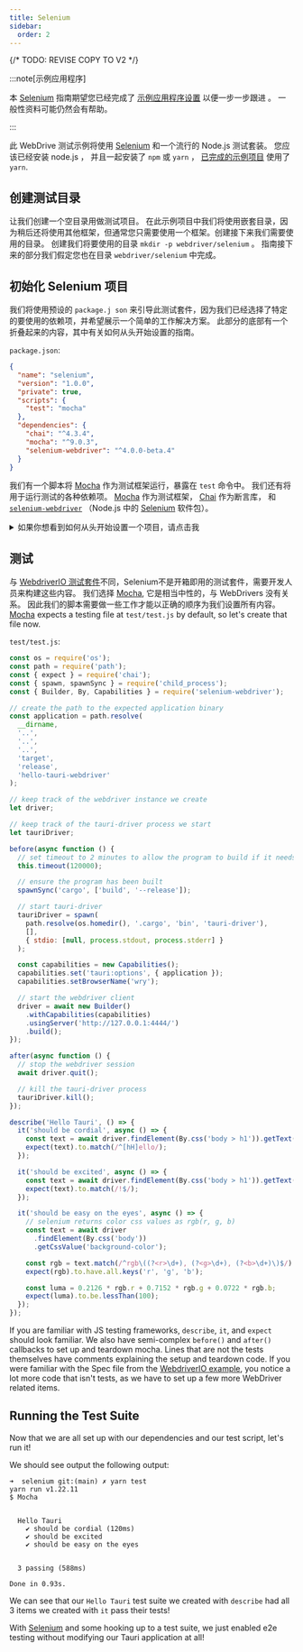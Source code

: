 ```yaml
---
title: Selenium
sidebar:
  order: 2
---
```


{/* TODO: REVISE COPY TO V2 */}


:::note[示例应用程序]

本 [Selenium][] 指南期望您已经完成了 [示例应用程序设置][] 以便一步一步跟进 。 一般性资料可能仍然会有帮助。

:::

此 WebDrive 测试示例将使用 [Selenium][] 和一个流行的 Node.js 测试套装。 您应该已经安装 node.js ， 并且一起安装了 `npm` 或 `yarn` ， [已完成的示例项目][] 使用了 `yarn`.

## 创建测试目录

让我们创建一个空目录用做测试项目。 在此示例项目中我们将使用嵌套目录，因为稍后还将使用其他框架，但通常您只需要使用一个框架。创建接下来我们需要使用的目录。 创建我们将要使用的目录 `mkdir -p webdriver/selenium` 。 指南接下来的部分我们假定您也在目录 `webdriver/selenium` 中完成。

## 初始化 Selenium 项目

我们将使用预设的 `package.j son` 来引导此测试套件，因为我们已经选择了特定的要使用的依赖项，并希望展示一个简单的工作解决方案。 此部分的底部有一个折叠起来的内容，其中有关如何从头开始设置的指南。

`package.json`:

```json
{
  "name": "selenium",
  "version": "1.0.0",
  "private": true,
  "scripts": {
    "test": "mocha"
  },
  "dependencies": {
    "chai": "^4.3.4",
    "mocha": "^9.0.3",
    "selenium-webdriver": "^4.0.0-beta.4"
  }
}
```

我们有一个脚本将 [Mocha][] 作为测试框架运行，暴露在 `test` 命令中。 我们还有将用于运行测试的各种依赖项。 [Mocha][] 作为测试框架， [Chai][] 作为断言库， 和 [`selenium-webdriver`][] （Node.js 中的 [Selenium][] 软件包）。

<details>
<summary>如果你想看到如何从头开始设置一个项目，请点击我</summary>

如果你想从头安装依赖关系，只需运行以下命令。

<CommandTabs
  npm="npm install mocha chai selenium-webdriver"
  yarn="yarn add mocha chai selenium-webdriver"
/>

我建议将 `"test": "mocha"` 命令添加到 `package.json` 的 `"scripts"` 中，这样运行 Mocha 只需要执行

<CommandTabs npm="npm test" yarn="yarn test" />

</details>

## 测试

与 [WebdriverIO 测试套件](/zh-cn/develop/tests/webdriver/example/webdriverio/#config)不同，Selenium不是开箱即用的测试套件，需要开发人员来构建这些内容。 我们选择 [Mocha][], 它是相当中性的，与 WebDrivers 没有关系。 因此我们的脚本需要做一些工作才能以正确的顺序为我们设置所有内容。 [Mocha][] expects a testing file at `test/test.js` by default, so let's create that file now.

`test/test.js`:

```javascript
const os = require('os');
const path = require('path');
const { expect } = require('chai');
const { spawn, spawnSync } = require('child_process');
const { Builder, By, Capabilities } = require('selenium-webdriver');

// create the path to the expected application binary
const application = path.resolve(
  __dirname,
  '..',
  '..',
  '..',
  'target',
  'release',
  'hello-tauri-webdriver'
);

// keep track of the webdriver instance we create
let driver;

// keep track of the tauri-driver process we start
let tauriDriver;

before(async function () {
  // set timeout to 2 minutes to allow the program to build if it needs to
  this.timeout(120000);

  // ensure the program has been built
  spawnSync('cargo', ['build', '--release']);

  // start tauri-driver
  tauriDriver = spawn(
    path.resolve(os.homedir(), '.cargo', 'bin', 'tauri-driver'),
    [],
    { stdio: [null, process.stdout, process.stderr] }
  );

  const capabilities = new Capabilities();
  capabilities.set('tauri:options', { application });
  capabilities.setBrowserName('wry');

  // start the webdriver client
  driver = await new Builder()
    .withCapabilities(capabilities)
    .usingServer('http://127.0.0.1:4444/')
    .build();
});

after(async function () {
  // stop the webdriver session
  await driver.quit();

  // kill the tauri-driver process
  tauriDriver.kill();
});

describe('Hello Tauri', () => {
  it('should be cordial', async () => {
    const text = await driver.findElement(By.css('body > h1')).getText();
    expect(text).to.match(/^[hH]ello/);
  });

  it('should be excited', async () => {
    const text = await driver.findElement(By.css('body > h1')).getText();
    expect(text).to.match(/!$/);
  });

  it('should be easy on the eyes', async () => {
    // selenium returns color css values as rgb(r, g, b)
    const text = await driver
      .findElement(By.css('body'))
      .getCssValue('background-color');

    const rgb = text.match(/^rgb\((?<r>\d+), (?<g>\d+), (?<b>\d+)\)$/).groups;
    expect(rgb).to.have.all.keys('r', 'g', 'b');

    const luma = 0.2126 * rgb.r + 0.7152 * rgb.g + 0.0722 * rgb.b;
    expect(luma).to.be.lessThan(100);
  });
});
```

If you are familiar with JS testing frameworks, `describe`, `it`, and `expect` should look familiar. We also have
semi-complex `before()` and `after()` callbacks to set up and teardown mocha. Lines that are not the tests themselves
have comments explaining the setup and teardown code. If you were familiar with the Spec file from the
[WebdriverIO example](/zh-cn/develop/tests/webdriver/example/webdriverio/#spec), you notice a lot more code that isn't tests, as we have to set up a few
more WebDriver related items.

## Running the Test Suite

Now that we are all set up with our dependencies and our test script, let's run it!

<CommandTabs npm="npm test" yarn="yarn test" />

We should see output the following output:

```text
➜  selenium git:(main) ✗ yarn test
yarn run v1.22.11
$ Mocha


  Hello Tauri
    ✔ should be cordial (120ms)
    ✔ should be excited
    ✔ should be easy on the eyes


  3 passing (588ms)

Done in 0.93s.
```

We can see that our `Hello Tauri` test suite we created with `describe` had all 3 items we created with `it` pass their
tests!

With [Selenium] and some hooking up to a test suite, we just enabled e2e testing without modifying our Tauri
application at all!

[示例应用程序设置]: /develop/tests/webdriver/example/
[Selenium]: https://selenium.dev/
[已完成的示例项目]: https://github.com/chippers/hello_tauri
[Mocha]: https://mochajs.org/
[Chai]: https://www.chaijs.com/
[`selenium-webdriver`]: https://www.npmjs.com/package/selenium-webdriver
